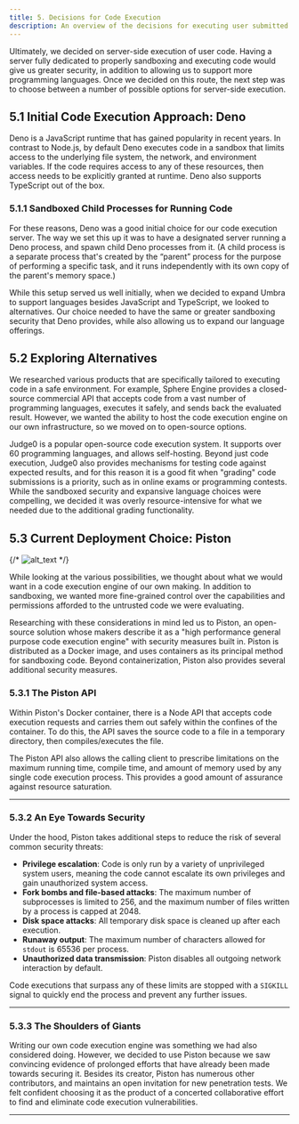 ---
title: 5. Decisions for Code Execution
description: An overview of the decisions for executing user submitted code
---

<ViewTransitions />

Ultimately, we decided on server-side execution of user code. Having a server fully dedicated to properly sandboxing and executing code would give us greater security, in addition to allowing us to support more programming languages. Once we decided on this route, the next step was to choose between a number of possible options for server-side execution.

## 5.1 Initial Code Execution Approach: Deno

Deno is a JavaScript runtime that has gained popularity in recent years. In contrast to Node.js, by default Deno executes code in a sandbox that limits access to the underlying file system, the network, and environment variables. If the code requires access to any of these resources, then access needs to be explicitly granted at runtime. Deno also supports TypeScript out of the box.

### 5.1.1 Sandboxed Child Processes for Running Code

For these reasons, Deno was a good initial choice for our code execution server. The way we set this up it was to have a designated server running a Deno process, and spawn child Deno processes from it. (A child process is a separate process that's created by the “parent” process for the purpose of performing a specific task, and it runs independently with its own copy of the parent's memory space.)

While this setup served us well initially, when we decided to expand Umbra to support languages besides JavaScript and TypeScript, we looked to alternatives. Our choice needed to have the same or greater sandboxing security that Deno provides, while also allowing us to expand our language offerings.

## 5.2 Exploring Alternatives

We researched various products that are specifically tailored to executing code in a safe environment. For example, Sphere Engine provides a closed-source commercial API that accepts code from a vast number of programming languages, executes it safely, and sends back the evaluated result. However, we wanted the ability to host the code execution engine on our own infrastructure, so we moved on to open-source options.

Judge0 is a popular open-source code execution system. It supports over 60 programming languages, and allows self-hosting. Beyond just code execution, Judge0 also provides mechanisms for testing code against expected results, and for this reason it is a good fit when "grading" code submissions is a priority, such as in online exams or programming contests. While the sandboxed security and expansive language choices were compelling, we decided it was overly resource-intensive for what we needed due to the additional grading functionality.

## 5.3 Current Deployment Choice: Piston

{/* ![alt_text](./src/images/piston.png "Piston") */}
<Picture src="./src/images/piston.png" alt="Piston" />


While looking at the various possibilities, we thought about what we would want in a code execution engine of our own making. In addition to sandboxing, we wanted more fine-grained control over the capabilities and permissions afforded to the untrusted code we were evaluating.

Researching with these considerations in mind led us to Piston, an open-source solution whose makers describe it as a "high performance general purpose code execution engine" with security measures built in. Piston is distributed as a Docker image, and uses containers as its principal method for sandboxing code. Beyond containerization, Piston also provides several additional security measures.

### 5.3.1 The Piston API

Within Piston's Docker container, there is a Node API that accepts code execution requests and carries them out safely within the confines of the container. To do this, the API saves the source code to a file in a temporary directory, then compiles/executes the file.

The Piston API also allows the calling client to prescribe limitations on the maximum running time, compile time, and amount of memory used by any single code execution process. This provides a good amount of assurance against resource saturation.

---

### 5.3.2 An Eye Towards Security

Under the hood, Piston takes additional steps to reduce the risk of several common security threats:

- **Privilege escalation**: Code is only run by a variety of unprivileged system users, meaning the code cannot escalate its own privileges and gain unauthorized system access.
- **Fork bombs and file-based attacks**: The maximum number of subprocesses is limited to 256, and the maximum number of files written by a process is capped at 2048.
- **Disk space attacks**: All temporary disk space is cleaned up after each execution.
- **Runaway output**: The maximum number of characters allowed for `stdout` is 65536 per process.
- **Unauthorized data transmission**: Piston disables all outgoing network interaction by default.

Code executions that surpass any of these limits are stopped with a `SIGKILL` signal to quickly end the process and prevent any further issues.

---

### 5.3.3 The Shoulders of Giants

Writing our own code execution engine was something we had also considered doing. However, we decided to use Piston because we saw convincing evidence of prolonged efforts that have already been made towards securing it. Besides its creator, Piston has numerous other contributors, and maintains an open invitation for new penetration tests. We felt confident choosing it as the product of a concerted collaborative effort to find and eliminate code execution vulnerabilities.

---